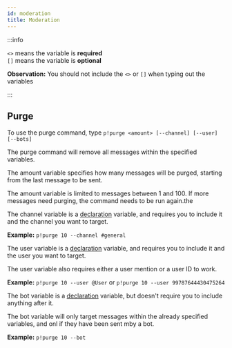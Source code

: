 ```yaml
---
id: moderation
title: Moderation
---
```


:::info

`<>` means the variable is **required**<br />
`[]` means the variable is **optional**

**Observation:** You should not include the `<>` or `[]` when typing out the variables

:::

## Purge

To use the purge command, type `p!purge <amount> [--channel] [--user] [--bots]`

The purge command will remove all messages within the specified variables.

The amount variable specifies how many messages will be purged, starting from the last message to be sent.

The amount variable is limited to messages between 1 and 100. If more messages need purging, the command needs to be run again.the

The channel variable is a <u>declaration</u> variable, and requires you to include it and the channel you want to target.

**Example:** `p!purge 10 --channel #general`

The user variable is a <u>declaration</u> variable, and requires you to include it and the user you want to target.

The user variable also requires either a user mention or a user ID to work.

**Example:** `p!purge 10 --user @User` or `p!purge 10 --user 99787644430475264`

The bot variable is a <u>declaration</u> variable, but doesn't require you to include anything after it.

The bot variable will only target messages within the already specified variables, and onl if they have been sent mby a bot.

**Example:** `p!purge 10 --bot`
